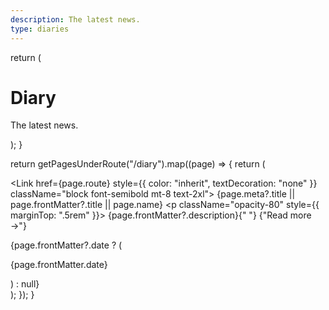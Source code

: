 ```yaml
---
description: The latest news.
type: diaries
---
```



  return (
    <div className="max-w-screen-lg mx-auto pt-4 pb-8 mb-16 border-b border-gray-400 border-opacity-20">
      <h1>
        <span className="font-bold leading-tight lg:text-5xl">Diary</span>
      </h1>
      <p className="text-center text-gray-500 dark:text-gray-400 font-space-grotesk">
        The latest news.
      </p>
    </div>
  );
}

  return getPagesUnderRoute("/diary").map((page) => {
    return (
      <div key={page.route} className="mb-10">
        <Link href={page.route} style={{ color: "inherit", textDecoration: "none" }} className="block font-semibold mt-8 text-2xl">
          {page.meta?.title || page.frontMatter?.title || page.name}
        </Link>
        <p className="opacity-80" style={{ marginTop: ".5rem" }}>
          {page.frontMatter?.description}{" "}
          <span className="inline-block">
            <Link href={page.route}>{"Read more →"}</Link>
          </span>
        </p>
        {page.frontMatter?.date ? (
          <p className="opacity-50 text-sm">{page.frontMatter.date}</p>
        ) : null}
      </div>
    );
  });
}

<DiaryHeader />
<DiaryIndex />
